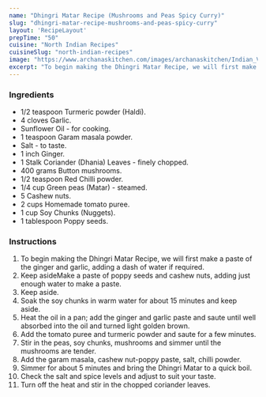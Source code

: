 ---
name: "Dhingri Matar Recipe (Mushrooms and Peas Spicy Curry)"
slug: "dhingri-matar-recipe-mushrooms-and-peas-spicy-curry"
layout: 'RecipeLayout'
prepTime: "50"
cuisine: "North Indian Recipes"
cuisineSlug: "north-indian-recipes"
image: "https://www.archanaskitchen.com/images/archanaskitchen/Indian_Vegetables_Gravy/Dhingri_Mutter_Recipe_Mushrooms_and_Peas_Spicy_Curry-1.jpg"
excerpt: "To begin making the Dhingri Matar Recipe, we will first make a paste of the ginger and garlic, adding a dash of water if required"
---

### Ingredients

- 1/2 teaspoon Turmeric powder (Haldi).
- 4 cloves Garlic.
- Sunflower Oil - for cooking.
- 1 teaspoon Garam masala powder.
- Salt - to taste.
- 1 inch Ginger.
- 1 Stalk Coriander (Dhania) Leaves - finely chopped.
- 400 grams Button mushrooms.
- 1/2 teaspoon Red Chilli powder.
- 1/4 cup Green peas (Matar) - steamed.
- 5 Cashew nuts.
- 2 cups Homemade tomato puree.
- 1 cup Soy Chunks (Nuggets).
- 1 tablespoon Poppy seeds.

### Instructions

1. To begin making the Dhingri Matar Recipe, we will first make a paste of the ginger and garlic, adding a dash of water if required.
1. Keep asideMake a paste of poppy seeds and cashew nuts, adding just enough water to make a paste.
1. Keep aside.
1. Soak the soy chunks in warm water for about 15 minutes and keep aside.
1. Heat the oil in a pan; add the ginger and garlic paste and saute until well absorbed into the oil and turned light golden brown.
1. Add the tomato puree and turmeric powder and saute for a few minutes.
1. Stir in the peas, soy chunks, mushrooms and simmer until the mushrooms are tender.
1. Add the garam masala, cashew nut-poppy paste, salt, chilli powder.
1. Simmer for about 5 minutes and bring the Dhingri Matar to a quick boil.
1. Check the salt and spice levels and adjust to suit your taste.
1. Turn off the heat and stir in the chopped coriander leaves.
